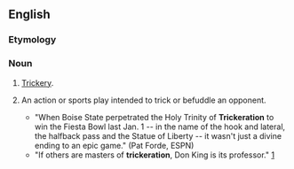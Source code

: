 ==English==

===Etymology===
{{suffix|trickery|ation}}

===Noun===
{{en-noun}}

# {{colloquial|jocular|dialect}} [[trickery|Trickery]].
# {{rfv-sense}} An action or sports play intended to trick or befuddle an opponent.
#*"When Boise State perpetrated the Holy Trinity of '''Trickeration''' to win the Fiesta Bowl last Jan. 1 -- in the name of the hook and lateral, the halfback pass and the Statue of Liberty -- it wasn't just a divine ending to an epic game." (Pat Forde, ESPN)
#*"If others are masters of '''trickeration''', Don King is its professor." [http://query.nytimes.com/gst/fullpage.html?res=9C0CE7DE153FF930A25751C0A966958260]